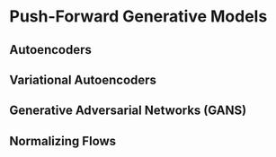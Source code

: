 # Push-Forward Generative Models

## Autoencoders

## Variational Autoencoders

## Generative Adversarial Networks (GANS)

## Normalizing Flows